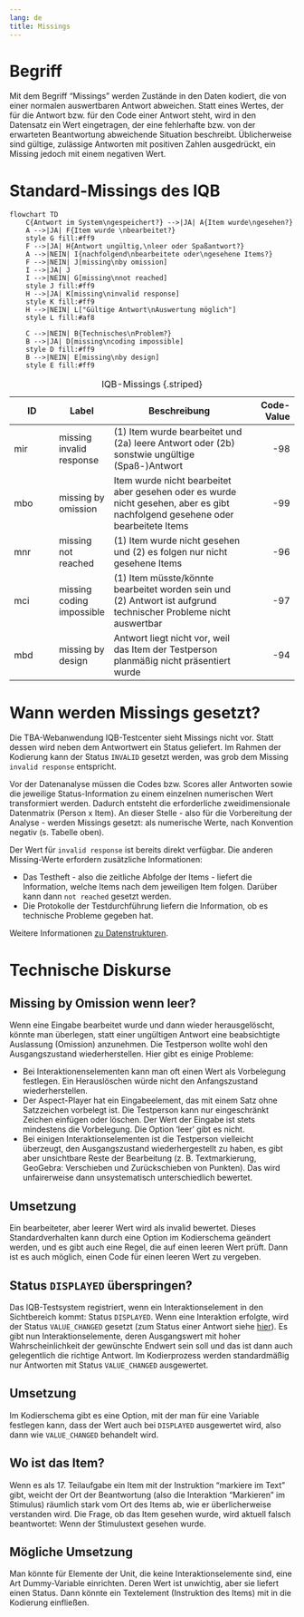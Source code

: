 ```yaml
---
lang: de
title: Missings
---
```


# Begriff

Mit dem Begriff "Missings" werden Zustände in den Daten kodiert, die von einer normalen auswertbaren Antwort abweichen. Statt eines Wertes, der für die Antwort bzw. für den Code einer Antwort steht, wird in den Datensatz ein Wert eingetragen, der eine fehlerhafte bzw. von der erwarteten Beantwortung abweichende Situation beschreibt. Üblicherweise sind gültige, zulässige Antworten mit positiven Zahlen ausgedrückt, ein Missing jedoch mit einem negativen Wert.

# Standard-Missings des IQB

```mermaid
flowchart TD
    C{Antwort im System\ngespeichert?} -->|JA| A{Item wurde\ngesehen?}
    A -->|JA| F{Item wurde \nbearbeitet?}
    style G fill:#ff9
    F -->|JA| H{Antwort ungültig,\nleer oder Spaßantwort?}
    A -->|NEIN| I{nachfolgend\nbearbeitete oder\ngesehene Items?}
    F -->|NEIN| J[missing\nby omission]
    I -->|JA| J
    I -->|NEIN| G[missing\nnot reached]
    style J fill:#ff9
    H -->|JA| K[missing\ninvalid response]
    style K fill:#ff9
    H -->|NEIN| L["Gültige Antwort\nAuswertung möglich"]
    style L fill:#af8
    
    C -->|NEIN| B{Technisches\nProblem?}
    B -->|JA| D[missing\ncoding impossible]
    style D fill:#ff9
    B -->|NEIN| E[missing\nby design]
    style E fill:#ff9

```

| ID | Label | Beschreibung | Code-Value |
|---|---|---------|--:|
| mir | missing invalid response | (1) Item wurde bearbeitet und (2a) leere Antwort oder (2b) sonstwie ungültige (Spaß-)Antwort | -98 |
| mbo | missing by omission | Item wurde nicht bearbeitet aber gesehen oder es wurde nicht gesehen, aber es gibt nachfolgend gesehene oder bearbeitete Items | -99 |
| mnr | missing not reached | (1) Item wurde nicht gesehen und (2) es folgen nur nicht gesehene Items | -96 |
| mci | missing coding impossible | (1) Item müsste/könnte bearbeitet worden sein und (2) Antwort ist aufgrund technischer Probleme nicht auswertbar | -97 |
| mbd | missing by design | Antwort liegt nicht vor, weil das Item der Testperson planmäßig nicht präsentiert wurde | -94 |

: IQB-Missings {.striped}

# Wann werden Missings gesetzt?

Die TBA-Webanwendung IQB-Testcenter sieht Missings nicht vor. Statt dessen wird neben dem Antwortwert ein Status geliefert. Im Rahmen der Kodierung kann der Status `INVALID` gesetzt werden, was grob dem Missing `invalid response` entspricht.

Vor der Datenanalyse müssen die Codes bzw. Scores aller Antworten sowie die jeweilige Status-Information zu einem einzelnen numerischen Wert transformiert werden. Dadurch entsteht die erforderliche zweidimensionale Datenmatrix (Person x Item). An dieser Stelle - also für die Vorbereitung der Analyse - werden Missings gesetzt: als numerische Werte, nach Konvention negativ (s. Tabelle oben). 

Der Wert für `invalid response` ist bereits direkt verfügbar. Die anderen Missing-Werte erfordern zusätzliche Informationen:

* Das Testheft - also die zeitliche Abfolge der Items - liefert die Information, welche Items nach dem jeweiligen Item folgen. Darüber kann dann `not reached` gesetzt werden.
* Die Protokolle der Testdurchführung liefern die Information, ob es technische Probleme gegeben hat.

Weitere Informationen [zu Datenstrukturen](../data-structures/).

# Technische Diskurse

## Missing by Omission wenn leer?

Wenn eine Eingabe bearbeitet wurde und dann wieder herausgelöscht, könnte man überlegen, statt einer ungültigen Antwort eine beabsichtigte Auslassung (Omission) anzunehmen. Die Testperson wollte wohl den Ausgangszustand wiederherstellen. Hier gibt es einige Probleme:

* Bei Interaktionenselementen kann man oft einen Wert als Vorbelegung festlegen. Ein Herauslöschen würde nicht den Anfangszustand wiederherstellen.
* Der Aspect-Player hat ein Eingabeelement, das mit einem Satz ohne Satzzeichen vorbelegt ist. Die Testperson kann nur eingeschränkt Zeichen einfügen oder löschen. Der Wert der Eingabe ist stets mindestens die Vorbelegung. Die Option 'leer' gibt es nicht.
* Bei einigen Interaktionselementen ist die Testperson vielleicht überzeugt, den Ausgangszustand wiederhergestellt zu haben, es gibt aber unsichtbare Reste der Bearbeitung (z. B. Textmarkierung, GeoGebra: Verschieben und Zurückschieben von Punkten). Das wird unfairerweise dann unsystematisch unterschiedlich bewertet.

::: {.callout-caution}
## Umsetzung

Ein bearbeiteter, aber leerer Wert wird als invalid bewertet. Dieses Standardverhalten kann durch eine Option im Kodierschema geändert werden, und es gibt auch eine Regel, die auf einen leeren Wert prüft. Dann ist es auch möglich, einen Code für einen leeren Wert zu vergeben.
:::

## Status `DISPLAYED ` überspringen?

Das IQB-Testsystem registriert, wenn ein Interaktionselement in den Sichtbereich kommt: Status `DISPLAYED`. Wenn eine Interaktion erfolgte, wird der Status `VALUE_CHANGED` gesetzt (zum Status einer Antwort siehe [hier](response.qmd)). Es gibt nun Interaktionselemente, deren Ausgangswert mit hoher Wahrscheinlichkeit der gewünschte Endwert sein soll und das ist dann auch gelegentlich die richtige Antwort. Im Kodierprozess werden standardmäßig nur Antworten mit Status `VALUE_CHANGED` ausgewertet.

::: {.callout-caution}
## Umsetzung

Im Kodierschema gibt es eine Option, mit der man für eine Variable festlegen kann, dass der Wert auch bei `DISPLAYED` ausgewertet wird, also dann wie `VALUE_CHANGED` behandelt wird.
:::

## Wo ist das Item?

Wenn es als 17. Teilaufgabe ein Item mit der Instruktion "markiere im Text" gibt, weicht der Ort der Beantwortung (also die Interaktion "Markieren" im Stimulus) räumlich stark vom Ort des Items ab, wie er überlicherweise verstanden wird. Die Frage, ob das Item gesehen wurde, wird aktuell falsch beantwortet: Wenn der Stimulustext gesehen wurde.

::: {.callout-caution}
## Mögliche Umsetzung

Man könnte für Elemente der Unit, die keine Interaktionselemente sind, eine Art Dummy-Variable einrichten. Deren Wert ist unwichtig, aber sie liefert einen Status. Dann könnte ein Textelement (Instruktion des Items) mit in die Kodierung einfließen.
:::
